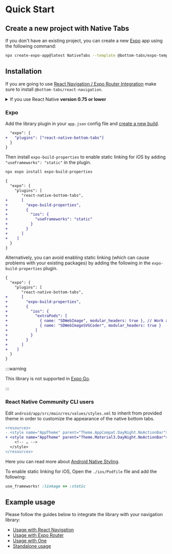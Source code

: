 
# Quick Start

## Create a new project with Native Tabs

If you don't have an existing project, you can create a new [Expo](https://expo.dev) app using the following command:


```sh
npx create-expo-app@latest NativeTabs --template @bottom-tabs/expo-template
```

## Installation

<PackageManagerTabs command="install react-native-bottom-tabs" />

If you are going to use [React Navigation / Expo Router Integration](/docs/guides/usage-with-react-navigation) make sure to install `@bottom-tabs/react-navigation`.

<PackageManagerTabs command="install @bottom-tabs/react-navigation" />

<details>
  <summary>If you use React Native <b>version 0.75 or lower</b></summary>

- For `@react-native-community/cli` users, open Podfile in ios folder and change minimum iOS version to `14.0` before `pod install`

```diff
- platform :ios, min_ios_version_supported
+ platform :ios, '14.0'
```

- For Expo users, install `expo-build-properties`, open app.json file and update `deploymentTarget` for `ios` as below

```json
{
  "expo": {
    "plugins": [
      [
        "expo-build-properties",
        {
          "ios": {
            "deploymentTarget": "14.0"
          }
        }
      ]
    ],
  }
}
```

</details>



### Expo

Add the library plugin in your `app.json` config file and [create a new build](https://docs.expo.dev/develop/development-builds/create-a-build/).


```diff
  "expo": {
+   "plugins": ["react-native-bottom-tabs"]
  }
}
```

Then install `expo-build-properties` to enable static linking for iOS by adding `"useFrameworks": "static"` in the plugin.

```sh
npx expo install expo-build-properties
```

```diff
{
  "expo": {
    "plugins": [
       "react-native-bottom-tabs",
+      [
+        "expo-build-properties",
+        {
+          "ios": {
+            "useFrameworks": "static"
+          }
+        }
+      ]
+    ]
  }
}
```

Alternatively, you can avoid enabling static linking (which can cause problems with your existing packages) by adding the following in the `expo-build-properties` plugin.

```diff
{
  "expo": {
    "plugins": [
       "react-native-bottom-tabs",
+      [
+        "expo-build-properties",
+        {
+          "ios": {
+            "extraPods": [
+              { name: "SDWebImage", modular_headers: true }, // Work around for not enabling static framework, required for react-native-bottom-tabs
+              { name: "SDWebImageSVGCoder", modular_headers: true }
+            ]
+          }
+        }
+      ]
+    ]
  }
}
```

:::warning

This library is not supported in [Expo Go](https://expo.dev/go).

:::

### React Native Community CLI users

Edit `android/app/src/main/res/values/styles.xml` to inherit from provided theme in order to customize the appearance of the native bottom tabs.


```diff
<resources>
- <style name="AppTheme" parent="Theme.AppCompat.DayNight.NoActionBar">
+ <style name="AppTheme" parent="Theme.Material3.DayNight.NoActionBar">
    <!-- … -->
  </style>
</resources>
```

Here you can read more about [Android Native Styling](/docs/guides/android-native-styling).

To enable static linking for iOS, Open the `./ios/Podfile` file and add the following:

```ruby
use_frameworks! :linkage => :static
```


## Example usage

Please follow the guides below to integrate the library with your navigation library:

- [Usage with React Navigation](/docs/guides/usage-with-react-navigation)
- [Usage with Expo Router](/docs/guides/usage-with-expo-router)
- [Usage with One](/docs/guides/usage-with-one)
- [Standalone usage](/docs/guides/standalone-usage)
